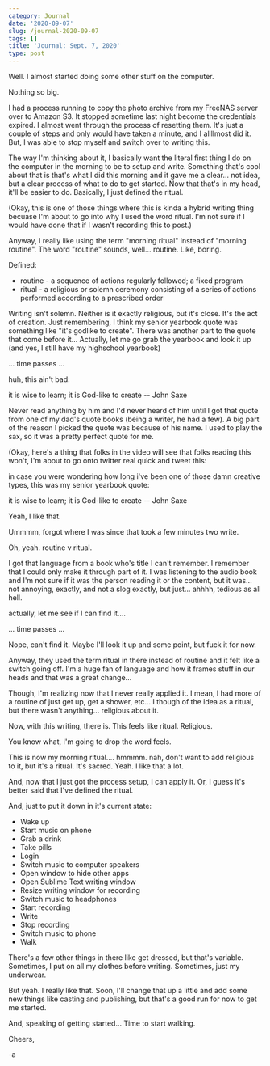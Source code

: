 ```yaml
---
category: Journal
date: '2020-09-07'
slug: /journal-2020-09-07
tags: []
title: 'Journal: Sept. 7, 2020'
type: post
---
```



Well. I almost started doing some other stuff on the computer.

Nothing so big.

I had a process running to copy the photo archive from my FreeNAS server over to Amazon S3. It stopped sometime last night become the credentials expired. I almost went through the process of resetting them. It's just a couple of steps and only would have taken a minute, and I allllmost did it. But, I was able to stop myself and switch over to writing this.

The way I'm thinking about it, I basically want the literal first thing I do on the computer in the morning to be to setup and write. Something that's cool about that is that's what I did this morning and it gave me a clear... not idea, but a clear process of what to do to get started. Now that that's in my head, it'll be easier to do. Basically, I just defined the ritual.

(Okay, this is one of those things where this is kinda a hybrid writing thing becuase I'm about to go into why I used the word ritual. I'm not sure if I would have done that if I wasn't recording this to post.)

Anyway, I really like using the term "morning ritual" instead of "morning routine". The word "routine" sounds, well... routine. Like, boring.

Defined:

- routine - a sequence of actions regularly followed; a fixed program
- ritual - a religious or solemn ceremony consisting of a series of actions performed according to a prescribed order

Writing isn't solemn. Neither is it exactly religious, but it's close. It's the act of creation. Just remembering, I think my senior yearbook quote was something like "it's godlike to create". There was another part to the quote that come before it... Actually, let me go grab the yearbook and look it up (and yes, I still have my highschool yearbook)

... time passes ...

huh, this ain't bad:

it is wise to learn; it is God-like to create -- John Saxe


Never read anything by him and I'd never heard of him until I got that quote from one of my dad's quote books (being a writer, he had a few). A big part of the reason I picked the quote was because of his name. I used to play the sax, so it was a pretty perfect quote for me.

(Okay, here's a thing that folks in the video will see that folks reading this won't, I'm about to go onto twitter real quick and tweet this:

in case you were wondering how long i've been one of those damn creative types, this was my senior yearbook quote:

it is wise to learn; it is God-like to create
-- John Saxe


Yeah, I like that.

Ummmm, forgot where I was since that took a few minutes two write.

Oh, yeah. routine v ritual.

I got that language from a book who's title I can't remember. I remember that I could only make it through part of it. I was listening to the audio book and I'm not sure if it was the person reading it or the content, but it was... not annoying, exactly, and not a slog exactly, but just... ahhhh, tedious as all hell.

actually, let me see if I can find it....

... time passes ...

Nope, can't find it. Maybe I'll look it up and some point, but fuck it for now.

Anyway, they used the term ritual in there instead of routine and it felt like a switch going off. I'm a huge fan of language and how it frames stuff in our heads and that was a great change...

Though, I'm realizing now that I never really applied it. I mean, I had more of a routine of just get up, get a shower, etc... I though of the idea as a ritual, but there wasn't anything... religious about it.

Now, with this writing, there is. This feels like ritual. Religious.

You know what, I'm going to drop the word feels.

This is now my morning ritual.... hmmmm. nah, don't want to add religious to it, but it's a ritual. It's sacred. Yeah. I like that a lot.

And, now that I just got the process setup, I can apply it. Or, I guess it's better said that I've defined the ritual.

And, just to put it down in it's current state:

- Wake up
- Start music on phone
- Grab a drink
- Take pills
- Login
- Switch music to computer speakers
- Open window to hide other apps
- Open Sublime Text writing window
- Resize writing window for recording
- Switch music to headphones
- Start recording
- Write
- Stop recording
- Switch music to phone
- Walk

There's a few other things in there like get dressed, but that's variable. Sometimes, I put on all my clothes before writing. Sometimes, just my underwear.

But yeah. I really like that. Soon, I'll change that up a little and add some new things like casting and publishing, but that's a good run for now to get me started.

And, speaking of getting started... Time to start walking.

Cheers,

-a